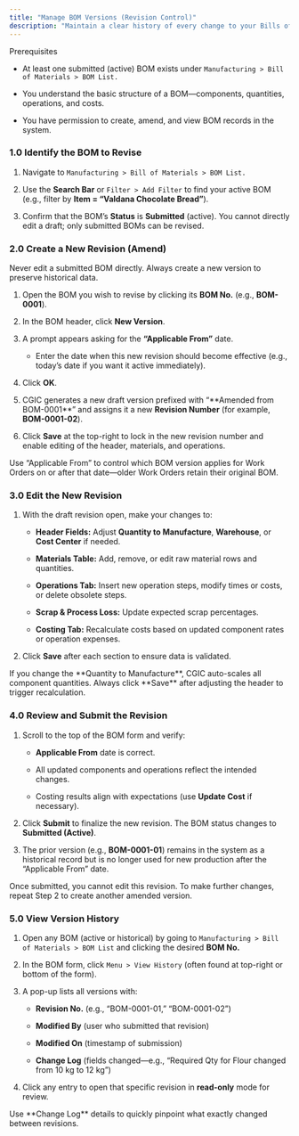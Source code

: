 ```yaml
---
title: "Manage BOM Versions (Revision Control)"
description: "Maintain a clear history of every change to your Bills of Materials (BOMs) by leveraging revision control—ensuring you can track, compare, and revert BOM versions as your manufacturing processes evolve in the CGIC App."
---
```


<Info>
  Prerequisites

  - At least one submitted (active) BOM exists under `Manufacturing > Bill of Materials > BOM List.`  

  - You understand the basic structure of a BOM—components, quantities, operations, and costs.  

  - You have permission to create, amend, and view BOM records in the system.
</Info>

### 1.0 Identify the BOM to Revise

1. Navigate to `Manufacturing > Bill of Materials > BOM List.`  

2. Use the **Search Bar** or `Filter > Add Filter` to find your active BOM (e.g., filter by **Item = “Valdana Chocolate Bread”**).  

3. Confirm that the BOM’s **Status** is **Submitted** (active). You cannot directly edit a draft; only submitted BOMs can be revised.

### 2.0 Create a New Revision (Amend)

<Warning>
  Never edit a submitted BOM directly. Always create a new version to preserve historical data.
</Warning>

1. Open the BOM you wish to revise by clicking its **BOM No.** (e.g., **BOM-0001**).  

2. In the BOM header, click **New Version**.  

3. A prompt appears asking for the **“Applicable From”** date.  

   - Enter the date when this new revision should become effective (e.g., today’s date if you want it active immediately).  

4. Click **OK**.  

5. CGIC generates a new draft version prefixed with “\*\*Amended from BOM-0001\*\*” and assigns it a new **Revision Number** (for example, **BOM-0001-02**).  

6. Click **Save** at the top-right to lock in the new revision number and enable editing of the header, materials, and operations.  

<Tip>
  Use “Applicable From” to control which BOM version applies for Work Orders on or after that date—older Work Orders retain their original BOM.
</Tip>

### 3.0 Edit the New Revision

1. With the draft revision open, make your changes to:  

   - **Header Fields:** Adjust **Quantity to Manufacture**, **Warehouse**, or **Cost Center** if needed.  

   - **Materials Table:** Add, remove, or edit raw material rows and quantities.  

   - **Operations Tab:** Insert new operation steps, modify times or costs, or delete obsolete steps.  

   - **Scrap & Process Loss:** Update expected scrap percentages.  

   - **Costing Tab:** Recalculate costs based on updated component rates or operation expenses.

2. Click **Save** after each section to ensure data is validated.  

<Tip>
  If you change the **Quantity to Manufacture**, CGIC auto-scales all component quantities. Always click **Save** after adjusting the header to trigger recalculation.
</Tip>

### 4.0 Review and Submit the Revision

1. Scroll to the top of the BOM form and verify:  

   - **Applicable From** date is correct.  

   - All updated components and operations reflect the intended changes.  

   - Costing results align with expectations (use **Update Cost** if necessary).  

2. Click **Submit** to finalize the new revision. The BOM status changes to **Submitted (Active)**.  

3. The prior version (e.g., **BOM-0001-01**) remains in the system as a historical record but is no longer used for new production after the “Applicable From” date.

<Note>
  Once submitted, you cannot edit this revision. To make further changes, repeat Step 2 to create another amended version.
</Note>

### 5.0 View Version History

1. Open any BOM (active or historical) by going to `Manufacturing > Bill of Materials > BOM List` and clicking the desired **BOM No.**  

2. In the BOM form, click `Menu > View History` (often found at top-right or bottom of the form).  

3. A pop-up lists all versions with:  

   - **Revision No.** (e.g., “BOM-0001-01,” “BOM-0001-02”)  

   - **Modified By** (user who submitted that revision)  

   - **Modified On** (timestamp of submission)  

   - **Change Log** (fields changed—e.g., “Required Qty for Flour changed from 10 kg to 12 kg”)  

4. Click any entry to open that specific revision in **read-only** mode for review.

<Tip>
  Use **Change Log** details to quickly pinpoint what exactly changed between revisions.
</Tip>